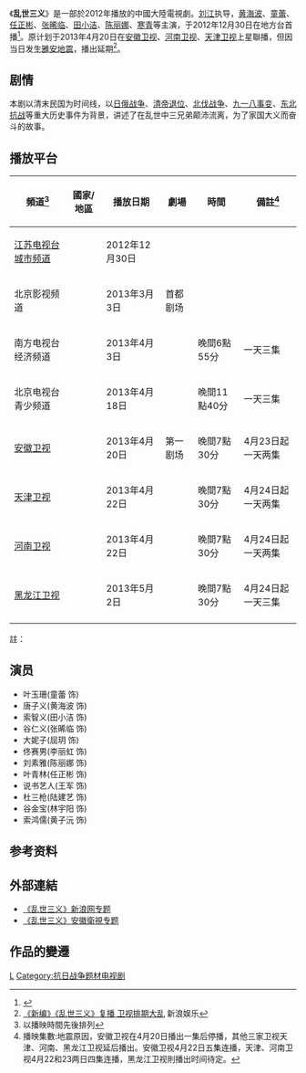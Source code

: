 {{电视节目信息框
| 名称 = 乱世三义
| 别名 = 
| 图片 = 文件:乱世三义.jpeg
| 图说 = 
| 分类 = 
| 原创者 = 
| 导演 = 刘江
| 监制 = 
| 编剧 = 俞智先、俞霈
| 制作人 = 俞霈、罗立平
| 摄影 = 
| 演出 = 黄海波、童蕾、任正彬、张晞临、田小洁
| 配音 = 
| 旁白 = 
| 主题曲 = 
| 片尾曲 = 
| 插曲 = 
| 拍摄地 = 
| 国家 = {{CHNML}}
| 语言 = [[汉语|汉语]][[普通话|普通话]]
| 集数 = 
| 每集长 = 40分钟
| 制作公司 = 沈阳华视文化传媒有限公司/[[完美世界影视|完美世界影视]]
| 电视网 = {{CHN}} [[安徽卫视|安徽卫视]]、[[河南卫视|河南卫视]]、[[天津卫视|天津卫视]]
| 开始 = 
| 结束 = 
| 先于 = 
| 后于 = 
| 相关剧集 = 
| 官方网站 = 
}}
《'''乱世三义'''》是一部於2012年播放的中國大陸電視劇。[[刘江|刘江]]执导，[[黄海波|黄海波]]、[[童蕾|童蕾]]、[[任正彬|任正彬]]、[[张晞临|张晞临]]、[[田小洁|田小洁]]、[[陈丽娜|陈丽娜]]、[[寒青|寒青]]等主演，于2012年12月30日在地方台首播<ref>{{cite web |url=http://ent.sina.com.cn/v/m/2012-12-27/11343822008.shtml |language= |title="《乱世三义》地方台将播 发命运版片花 |publisher=新浪娱乐 |date=2012-12-27 |accessdate= |archive-date=2019-05-11 |archive-url=https://web.archive.org/web/20190511180340/http://ent.sina.com.cn/v/m/2012-12-27/11343822008.shtml |dead-url=no }}</ref>。原计划于2013年4月20日在[[安徽卫视|安徽卫视]]、[[河南卫视|河南卫视]]、[[天津卫视|天津卫视]]上星聯播，但因当日发生[[2013年雅安地震|雅安地震]]，播出延期<ref name="multiple">[http://ent.sina.com.cn/v/m/2013-04-22/10373905306.shtml 《新编》《乱世三义》复播 卫视排期大乱] {{Wayback|url=http://ent.sina.com.cn/v/m/2013-04-22/10373905306.shtml |date=20190511143523 }} 新浪娱乐</ref>。

== 剧情 ==
本剧以清末民国为时间线，以[[日俄战争|日俄战争]]、[[宣統帝退位詔書|清帝退位]]、[[國民革命軍北伐|北伐战争]]、[[九一八事變|九一八事变]]、[[东北抗战|东北抗战]]等重大历史事件为背景，讲述了在乱世中三兄弟颠沛流离，为了家国大义而奋斗的故事。

== 播放平台 ==

{{Note24hUTC+8}}
{| class="wikitable"
|-
! 頻道<ref group="註">以播映時間先後排列</ref> || 國家/地區 || 播放日期 || 劇場 || 時間 || 備註<ref group="註">播映集數:地震原因，安徽卫视在4月20日播出一集后停播，其他三家卫视天津、河南、黑龙江卫视延后播出。安徽卫视4月22日五集连播，天津、河南卫视4月22和23两日四集连播，黑龙江卫视則播出时间待定。</ref>
|- 
| [[江苏电视台城市频道|江苏电视台城市频道]] || {{CHN}} || 2012年12月30日 ||  ||  ||
|- 
| 北京影视频道 || {{CHN}} || 2013年3月3日 || 首都剧场 ||  ||
|- 
| 南方电视台经济频道 || {{CHN}} || 2013年4月3日 ||  || 晚間6點55分 || 一天三集
|- 
| 北京电视台青少频道 || {{CHN}} || 2013年4月18日 ||  || 晚間11點40分 || 一天三集
|- 
| [[安徽卫视|安徽卫视]]|| {{CHN}} ||2013年4月20日 || 第一剧场 || 晚間7點30分 || 4月23日起一天两集
|- 
| [[天津卫视|天津卫视]] || {{CHN}} ||2013年4月22日  || || 晚間7點30分 || 4月24日起一天两集
|- 
| [[河南卫视|河南卫视]] || {{CHN}} ||2013年4月22日 || || 晚間7點30分 || 4月24日起一天两集
|-
| [[黑龙江卫视|黑龙江卫视]] || {{CHN}} ||2013年5月2日 || || 晚間7點30分 || 4月24日起一天三集
|-  
|}
註：
{{reflist|group="註"}}

==演员==
*叶玉珊(童蕾 饰) 
*唐子义(黄海波 饰) 	
*索智义(田小洁 饰)
*谷仁义(张晞临 饰) 	
*大妮子(屈玥 饰) 
*佟赛男(李丽虹 饰)
*刘素雅(陈丽娜 饰) 	
*叶青林(任正彬 饰) 	
*说书艺人(王军 饰)
*杜三枪(陆建艺 饰) 	
*谷金宝(林宇阳 饰) 	
*索鸿儒(黄子沅 饰)

==参考资料==
{{reflist}}

==外部連結==
* [http://ent.sina.com.cn/f/v/luanssyi/ 《乱世三义》新浪网专题] {{Wayback|url=http://ent.sina.com.cn/f/v/luanssyi/ |date=20130424215640 }}
* [https://web.archive.org/web/20130922045722/http://www.ahtv.cn/huod/2013/04/lssy/ 《乱世三义》安徽衛視专题]

==作品的變遷==
{{電視節目的變遷
|電視台={{CHNML}} [[安徽卫视|安徽卫视]] 海豚第一剧场
|播放檔次=19:31-21:26 
|上一節目= [[X女特工|X女特工]]<br>（2013.03.26-2013.04.15）
|節目名稱= '''乱世三义''' <br>（2013.04.20-05.09）
|下一節目=[[大宅门1912|大宅门1912]]<br />（2013.05.10-05.28）
}}
{{安徽卫视电视剧}}
{{2013年中國大陸古裝/民初電視劇}}

{{DEFAULTSORT:Luan乱}}
[[Category:2013年中國電視劇集|L]]
[[Category:抗日战争题材电视剧|Category:抗日战争题材电视剧]]